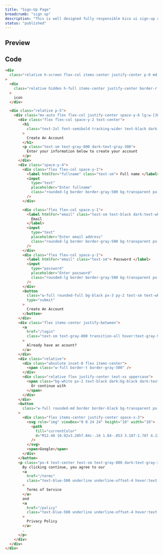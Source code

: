 ```yaml
---
title: "Sign-Up Page"
breadcrumb: "sign up"
description: "This is well designed fully responsible kico ui sign-up component. Just copy code and paste in your app."
status: "published"
---
```


## Preview

<ComponentPreview name="sign-up-demo" repositoryType="tailwindcss" />

## Code

```html title="sign-up.{html, jsx, tsx, ejs}"
<div
  class="relative h-screen flex-col items-center justify-center p-0 md:grid lg:max-w-none lg:grid-cols-2"
>
  <div
    class="relative hidden h-full items-center justify-center border-r border-gray-500 lg:flex"
  >
    icon
  </div>

  <div class="relative p-5">
    <div class="mx-auto flex flex-col justify-center space-y-6 lg:w-[300px]">
      <div class="flex flex-col space-y-2 text-center">
        <h1
          class="text-2xl font-semibold tracking-wider text-black dark:text-white"
        >
          Create An Account
        </h1>
        <p class="text-sm text-gray-800 dark:text-gray-300">
          Enter your information below to create your account
        </p>
      </div>
      <div class="space-y-4">
        <div class="flex flex-col space-y-1">
          <label htmlFor="fullname" class="text-sm"> Full name </label>
          <input
            type="text"
            placeholder="Enter fullname"
            class="rounded-lg border border-gray-500 bg-transparent px-3 py-1 text-sm outline-none"
          />
        </div>

        <div class="flex flex-col space-y-1">
          <label htmlFor="email" class="text-sm text-black dark:text-white">
            Email
          </label>
          <input
            type="text"
            placeholder="Enter email address"
            class="rounded-lg border border-gray-500 bg-transparent px-3 py-1 text-sm outline-none"
          />
        </div>
        <div class="flex flex-col space-y-1">
          <label htmlFor="email" class="text-sm"> Password </label>
          <input
            type="password"
            placeholder="Enter password"
            class="rounded-lg border border-gray-500 bg-transparent px-3 py-1 text-sm outline-none"
          />
        </div>
        <button
          class="w-full rounded-full bg-black px-3 py-2 text-sm text-white outline-none transition-all hover:bg-gray-800 dark:bg-white dark:text-black dark:hover:bg-gray-100"
          type="submit"
        >
          Create An Account
        </button>
      </div>
      <div class="flex items-center justify-between">
        <a
          href="/login"
          class="text-sm text-gray-800 transition-all hover:text-gray-900 lg:text-xs dark:text-white dark:hover:text-gray-300"
        >
          Already have an acount?
        </a>
      </div>
      <div class="relative">
        <div class="absolute inset-0 flex items-center">
          <span class="w-full border-t border-gray-500" />
        </div>
        <div class="relative flex justify-center text-xs uppercase">
          <span class="bg-white px-2 text-black dark:bg-black dark:text-white">
            Or continue with
          </span>
        </div>
      </div>
      <button
        class="w-full rounded-md border border-black bg-transparent px-3 py-2 text-sm text-black outline-none transition-all dark:border-white dark:text-white"
      >
        <div class="flex items-center justify-center space-x-3">
          <svg role="img" viewBox="0 0 24 24" height="10" width="10">
            <path
              fill="currentColor"
              d="M12.48 10.92v3.28h7.84c-.24 1.84-.853 3.187-1.787 4.133-1.147 1.147-2.933 2.4-6.053 2.4-4.827 0-8.6-3.893-8.6-8.72s3.773-8.72 8.6-8.72c2.6 0 4.507 1.027 5.907 2.347l2.307-2.307C18.747 1.44 16.133 0 12.48 0 5.867 0 .307 5.387.307 12s5.56 12 12.173 12c3.573 0 6.267-1.173 8.373-3.36 2.16-2.16 2.84-5.213 2.84-7.667 0-.76-.053-1.467-.173-2.053H12.48z"
            />
          </svg>
          <span>Google</span>
        </div>
      </button>
      <p class="px-4 text-center text-sm text-gray-800 dark:text-gray-300">
        By clicking continue, you agree to our
        <a
          href="/terms"
          class="text-blue-500 underline underline-offset-4 hover:text-blue-600"
        >
          Terms of Service
        </a>
        and
        <a
          href="/policy"
          class="text-blue-500 underline underline-offset-4 hover:text-blue-600"
        >
          Privacy Policy
        </a>
        .
      </p>
    </div>
  </div>
</div>
```
